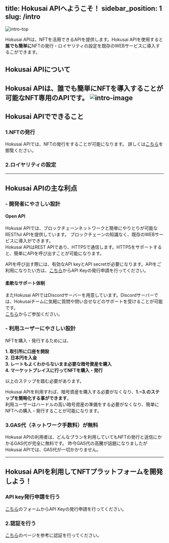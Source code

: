 
title: Hokusai APIへようこそ！
sidebar_position: 1
slug: /intro
---
  

![intro-top](../assets/intro-top.png)


Hokusai APIは、NFTを活用できるAPIを提供します。Hokusai APIを使用すると**誰でも簡単に**NFTの発行・ロイヤリティの設定を既存のWEBサービスに導入するこができます。
## Hokusai APIについて
  
Hokusai APIは、誰でも簡単にNFTを導入することが可能なNFT専用のAPIです。
![intro-image](../assets/intro-image.png)  
--- 
## Hokusai APIでできること
### 1.NFTの発行
Hokusai APIでは、NFTの発行をすることが可能になります。
詳しくは[こちら](/nft/mint-nft)を御覧ください。
### 2.ロイヤリティの設定
--- 
## Hokusai APIの主な利点
### - 開発者にやさしい設計
#### Open API
Hokusai APIでは、ブロックチェーンネットワークと簡単にやりとりが可能なRESTful APIを提供しています。
ブロックチェーンの知識なく、既存のWEBサービスに導入ができます。  
Hokusai APIはREST APIであり、HTTPSで通信します。HTTPSをサポートすると、簡単にAPIを呼び出すことが可能になります。

APIを呼び出す際には、有効なAPI keyとAPI secretが必要になります。APIをご利用になりたい方は、[こちら](https://hokusai.app/pre-register)からAPI Keyの発行申請を行ってください。

#### 柔軟なサポート体制
またHokusai APIではDiscordサーバーを用意しています。Discordサーバーでは、Hokusaiチームに気軽に質問や問い合せなどのサポートを受けることが可能です。  
[こちら](https://discord.gg/34fmuE25G2)からご参加ください。

### - 利用ユーザーにやさしい設計
NFTを購入・発行するためには、

**1. 取引所に口座を開設**  
**2. 日本円を入金**  
**3. レートもよくわからないまま必要な暗号資産を購入**  
**4. マーケットプレイスに行ってNFTを購入・発行**  

以上のステップを踏む必要があります。

Hokusai APIを利用すれば、暗号資産を購入する必要がなくなり、**1.~3.のステップを簡略化する事ができます**。  
利用ユーザーはハードルの高い暗号資産の準備をする必要がなくなり、簡単にNFTへの購入・発行することが可能になります。

### 3.GAS代（ネットワーク手数料）が無料
Hokusai APIの利用者は、どんなプランを利用していてもNFTの発行と送信にかかるGAS代が完全に無料です。
昨今GAS代の高騰が話題になりましたがHokusai APIでは、GAS代が一切かかりません。

--- 

## Hokusai APIを利用してNFTプラットフォームを開発しよう！
### API key発行申請を行う
[こちら](https://hokusai.app/pre-register)のフォームからAPI Keyの発行申請を行ってください。
### 2.認証を行う
[こちら](/authentication)のページを参考に認証を行ってください。
